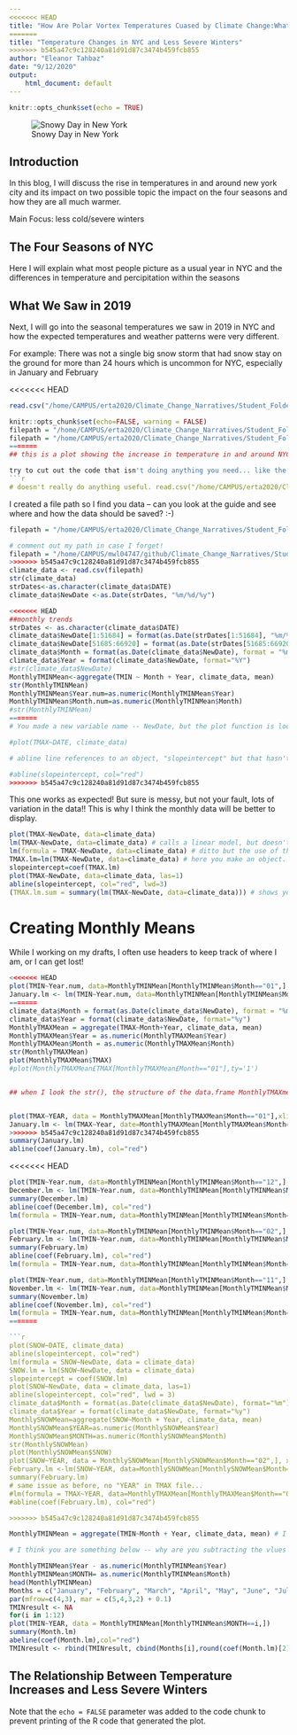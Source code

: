 ```yaml
---
<<<<<<< HEAD
title: "How Are Polar Vortex Temperatures Cuased by Climate Change:What Does this Mean for the Health of New Yorkers?"
=======
title: "Temperature Changes in NYC and Less Severe Winters"
>>>>>>> b545a47c9c128240a81d91d87c3474b459fcb855
author: "Eleanor Tahbaz"
date: "9/12/2020"
output:
    html_document: default
---
```


```r
knitr::opts_chunk$set(echo = TRUE)
```

![Snowy Day in New York](https://rstudio.pomona.edu/s/24fdc7302027593d32a05/files/Climate_Change_Narratives/Student_Folders/Tahbaz/Project1/images/snow_day_in_nyc.jpg)

## Introduction

In this blog, I will discuss the rise in temperatures in and around new york city and its impact on two possible topic the impact on the four seasons and how they are all much warmer. 

Main Focus: less cold/severe winters

## The Four Seasons of NYC

Here I will explain what most people picture as a usual year in NYC and the differences in temperature and percipitation within the seasons

## What We Saw in 2019

Next, I will go into the seasonal temperatures we saw in 2019 in NYC and how the expected temperatures and weather patterns were very different.

For example: There was not a single big snow storm that had snow stay on the ground for more than 24 hours which is uncommon for NYC, especially in January and February

<<<<<<< HEAD
```r
read.csv("/home/CAMPUS/erta2020/Climate_Change_Narratives/Student_Folders/Tahbaz/Project1/EleanorTahbaz_NY,NY region_data.csv")

```

```r
knitr::opts_chunk$set(echo=FALSE, warning = FALSE)
filepath = "/home/CAMPUS/erta2020/Climate_Change_Narratives/Student_Folders/Tahbaz/Project1/EleanorTahbaz_NY,NY region_data.csv"
filepath = "/home/CAMPUS/erta2020/Climate_Change_Narratives/Student_Folders/Tahbaz/Project1/EleanorTahbaz_NY,NY region_data.csv"
=======
## this is a plot showing the increase in temperature in and around NYC

try to cut out the code that isn't doing anything you need... like the following... eval=FALSE makes it so the code isn't run. Alternatively, you might want the rblock to run, but NOT show the results, results='hide' I think is the argument to do that...
```r
# doesn't really do anything useful. read.csv("/home/CAMPUS/erta2020/Climate_Change_Narratives/Student_Folders/Tahbaz/Project1/EleanorTahbaz_NY,NY region_data.csv")

```

I created a file path so I find you data -- can you look at the guide and see where and how the data should be saved?
:-)
```r
filepath = "/home/CAMPUS/erta2020/Climate_Change_Narratives/Student_Folders/Tahbaz/Project1/EleanorTahbaz_NY,NY region_data.csv"

# comment out my path in case I forget!
filepath = "/home/CAMPUS/mwl04747/github/Climate_Change_Narratives/Student_Folders/Tahbaz/Project1/EleanorTahbaz_NY,NY region_data.csv"
>>>>>>> b545a47c9c128240a81d91d87c3474b459fcb855
climate_data <- read.csv(filepath)
str(climate_data)
strDates<-as.character(climate_data$DATE)
climate_data$NewDate <-as.Date(strDates, "%m/%d/%y")

<<<<<<< HEAD
##monthly trends
strDates <- as.character(climate_data$DATE)
climate_data$NewDate[1:51684] = format(as.Date(strDates[1:51684], "%m/%d/%y"), "19%y-%m-%d") 
climate_data$NewDate[51685:66920] = format(as.Date(strDates[51685:66920], "%m/%d/%y"),"20%y-%m-%d") 
climate_data$Month = format(as.Date(climate_data$NewDate), format = "%m")
climate_data$Year = format(climate_data$NewDate, format="%Y")
#str(climate_data$NewDate)
MonthlyTMINMean<-aggregate(TMIN ~ Month + Year, climate_data, mean)
str(MonthlyTMINMean)
MonthlyTMINMean$Year.num=as.numeric(MonthlyTMINMean$Year)
MonthlyTMINMean$Month.num=as.numeric(MonthlyTMINMean$Month)
#str(MonthlyTMINMean)
=======
# You made a new variable name -- NewDate, but the plot function is looking for the "DATE" variable -- not sure why!  :-)   I commented it out. 

#plot(TMAX~DATE, climate_data)

# abline line references to an object, "slopeintercept" but that hasn't been made yet... but is it below... might just be in the wrong place..?

#abline(slopeintercept, col="red")
>>>>>>> b545a47c9c128240a81d91d87c3474b459fcb855
```

This one works as expected!  But sure is messy, but not your fault, lots of variation in the data!! This is why I think the monthly data will be better to display. 



```r
plot(TMAX~NewDate, data=climate_data)
lm(TMAX~NewDate, data=climate_data) # calls a linear model, but doesn't create an object. Not sure this is useful.
lm(formula = TMAX~NewDate, data=climate_data) # ditto but the use of the word formula is interesting... 
TMAX.lm=lm(TMAX~NewDate, data=climate_data) # here you make an object.
slopeintercept=coef(TMAX.lm)
plot(TMAX~NewDate, data=climate_data, las=1)
abline(slopeintercept, col="red", lwd=3)
(TMAX.lm.sum = summary(lm(TMAX~NewDate, data=climate_data))) # shows you have a significant result, but boy lots of variation and a VERY low slope!

```


# Creating Monthly Means

While I working on my drafts, I often use headers to keep track of where I am, or I can get lost!

```r
<<<<<<< HEAD
plot(TMIN~Year.num, data=MonthlyTMINMean[MonthlyTMINMean$Month=="01",],ty='l', xlim=c(1990,2020))
January.lm <- lm(TMIN~Year.num, data=MonthlyTMINMean[MonthlyTMINMean$Month=="01",])
=======
climate_data$Month = format(as.Date(climate_data$NewDate), format = "%m")
climate_data$Year = format(climate_data$NewDate, format="%y")
MonthlyTMAXMean = aggregate(TMAX~Month+Year, climate_data, mean)
MonthlyTMAXMean$Year = as.numeric(MonthlyTMAXMean$Year)
MonthlyTMAXMean$Month = as.numeric(MonthlyTMAXMean$Month)
str(MonthlyTMAXMean)
plot(MonthlyTMAXMean$TMAX)
#plot(MonthlyTMAXMean£TMAX[MonthlyTMAXMean£Month=="01"],ty='1')


## when I look the str(), the structure of the data.frame MonthlyTMAXmean...I only see three variables and YEAR is not there. Remember R is case sensitve. I am thinking you missed a step...


plot(TMAX~YEAR, data = MonthlyTMAXMean[MonthlyTMAXMean$Month=="01"],xlim=c(1974, 2020))
January.lm <- lm(TMAX~Year, date=MonthlyTMAXMean[MonthlyTMAXMean$Month=="01",])
>>>>>>> b545a47c9c128240a81d91d87c3474b459fcb855
summary(January.lm)
abline(coef(January.lm), col="red")
```
<<<<<<< HEAD
```r
plot(TMIN~Year.num, data=MonthlyTMINMean[MonthlyTMINMean$Month=="12",],ty='l', xlim=c(1990,2020))
December.lm <- lm(TMIN~Year.num, data=MonthlyTMINMean[MonthlyTMINMean$Month=="12",])
summary(December.lm)
abline(coef(December.lm), col="red")
lm(formula = TMIN~Year.num, data=MonthlyTMINMean[MonthlyTMINMean$Month=="12",])
```
```r
plot(TMIN~Year.num, data=MonthlyTMINMean[MonthlyTMINMean$Month=="02",],ty='l', xlim=c(1990,2020))
February.lm <- lm(TMIN~Year.num, data=MonthlyTMINMean[MonthlyTMINMean$Month=="02",])
summary(February.lm)
abline(coef(February.lm), col="red")
lm(formula = TMIN~Year.num, data=MonthlyTMINMean[MonthlyTMINMean$Month=="02",])
```
```r
plot(TMIN~Year.num, data=MonthlyTMINMean[MonthlyTMINMean$Month=="11",],ty='l', xlim=c(1973,2020))
November.lm <- lm(TMIN~Year.num, data=MonthlyTMINMean[MonthlyTMINMean$Month=="11",])
summary(November.lm)
abline(coef(November.lm), col="red")
lm(formula = TMIN~Year.num, data=MonthlyTMINMean[MonthlyTMINMean$Month=="11",])
=======

```r
plot(SNOW~DATE, climate_data)
abline(slopeintercept, col="red")
lm(formula = SNOW~NewDate, data = climate_data)
SNOW.lm = lm(SNOW~NewDate, data = climate_data)
slopeintercept = coef(SNOW.lm)
plot(SNOW~NewDate, data = climate_data, las=1)
abline(slopeintercept, col="red", lwd = 3)
climate_data$Month = format(as.Date(climate_data$NewDate), format="%m")
climate_data$Year = format(climate_data$NewDate, format="%y")
MonthlySNOWMean=aggregate(SNOW~Month + Year, climate_data, mean)
MonthlySNOWMean$YEAR=as.numeric(MonthlySNOWMean$Year)
MonthlySNOWMean$MONTH=as.numeric(MonthlySNOWMean$Month)
str(MonthlySNOWMean)
plot(MonthlySNOWMean$SNOW)
plot(SNOW~YEAR, data = MonthlySNOWMean[MonthlySNOWMean$Month=="02",], xlim=c(1975,2020))
February.lm <-lm(SNOW~YEAR, data=MonthlySNOWMean[MonthlySNOWMean$Month=="02",])
summary(February.lm)
# same issue as before, no "YEAR" in TMAX file...
#lm(formula = TMAX~YEAR, data=MonthlyTMAXMean[MonthlyTMAXMean$Month=="02",])
#abline(coef(February.lm), col="red")

>>>>>>> b545a47c9c128240a81d91d87c3474b459fcb855
```

```r
MonthlyTMINMean = aggregate(TMIN~Month + Year, climate_data, mean) # I added "mean" -- needed the function. 

# I think you are something below -- why are you subtracting the vlues -- I don't think that's what you were hoping to do... 

MonthlyTMINMean$Year - as.numeric(MonthlyTMINMean$Year)
MonthlyTMINMean$MONTH= as.numeric(MonthlyTMINMean$Month)
head(MonthlyTMINMean)
Months = c("January", "February", "March", "April", "May", "June", "July", "August", "September", "October", "Novemeber", "December")
par(mfrow=c(4,3), mar = c(5,4,3,2) + 0.1)
TMINresult <- NA
for(i in 1:12) 
plot(TMIN~YEAR, data = MonthlyTMINMean[MonthlyTMINMean$MONTH==i,])
summary(Month.lm)
abeline(coef(Month.lm),col="red")
TMINresult <- rbind(TMINresult, cbind(Months[i],round(coef(Month.lm)[2],4), round(summary(Month.lm)$coefficients[2,4],4), round(summary(Month.lm)$r.squared,3)))

```

## The Relationship Between Temperature Increases and Less Severe Winters


Note that the `echo = FALSE` parameter was added to the code chunk to prevent printing of the R code that generated the plot.
